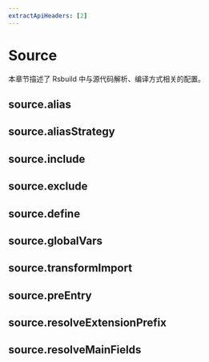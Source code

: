 ```yaml
---
extractApiHeaders: [2]
---
```


# Source

本章节描述了 Rsbuild 中与源代码解析、编译方式相关的配置。

## source.alias


<Alias />

## source.aliasStrategy


<AliasStrategy />

## source.include


<Include />

## source.exclude


<Exclude />

## source.define


<Define />

## source.globalVars


<GlobalVars />

## source.transformImport


<TransformImport />

## source.preEntry


<PreEntry />

## source.resolveExtensionPrefix


<ResolveExtensionPrefix />

## source.resolveMainFields


<ResolveMainFields />
